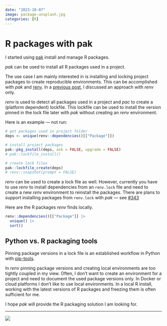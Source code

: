```yaml
---
date: "2023-10-07"
image: package-unsplash.jpg
categories: [R]
---
```


# R packages with pak

I started using [pak](https://pak.r-lib.org/) install and manage R packages.

_pak_ can be used to install all R packages used in a project.

The use case I am mainly interested in is installing and locking project packages to create reproducible environments. This can be accomplished with _pak_ and [renv](https://rstudio.github.io/renv/index.html). In a [previous post](/posts/2023-07-29-r-renv/index.qmd), I discussed an approach with _renv_ only.

_renv_ is used to detect all packages used in a project and _pac_ to create a (platform dependent) lockfile. This lockfile can be used to install the version pinned in the lock file later with _pak_ without creating an _renv_ environment.

Here is an example — not run:

```r
# get packages used in project folder
deps <- unique(renv::dependencies()[["Package"]])

# install project packages
pak::pkg_install(deps, ask = FALSE, upgrade = FALSE)
# pak::lockfile_install()

# create lock files
pak::lockfile_create(deps)
# renv::snapshot(prompt = FALSE)
```

_renv_ can be used to create a lock file as well. However, currently you have to use _renv_ to install dependencies from an `renv.lock` file and need to create a new _renv_ environment to reinstall the packages. There are plans to support installing packages from `renv.lock` with _pak_ — see [#343](https://github.com/r-lib/pak/issues/343)

Here are the R packages _renv_ finds locally.

```r
renv::dependencies()[["Package"]] |>
  unique() |>
  sort()
```

## Python vs. R packaging tools

Pinning package versions in a lock file is an established workflow in Python with [pip-tools](https://github.com/jazzband/pip-tools).

In _renv_ pinning package versions and creating local environments are too tightly coupled in my view. Often, I don't want to create an environment for a project and need to document the used package versions only. In Docker or cloud platforms I don't like to use local environments. In a local R install, working with the latest versions of R packages and freezing them is often sufficient for me.

I hope _pak_ will provide the R packaging solution I am looking for.

---

![](package-unsplash.jpg)
